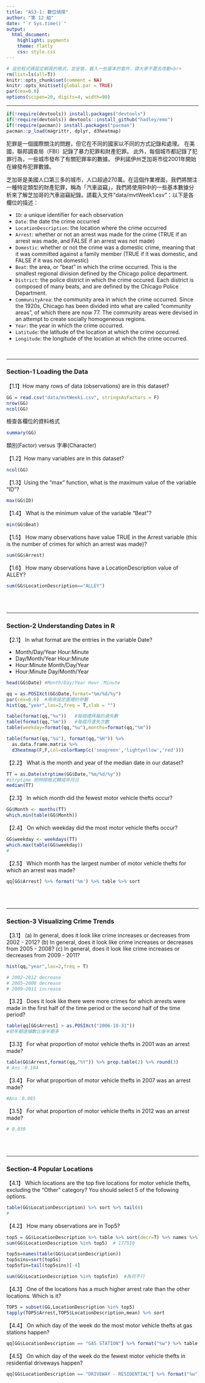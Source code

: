 ```yaml
---
title: "AS3-1: 數位偵探"
author: "第 12 組"
date: "`r Sys.time()`"
output: 
  html_document:
    highlight: pygments
    theme: flatly
    css: style.css
---
```


```r
# 這些程式碼設定網頁的格式，並安裝、載入一些基本的套件，請大家不要去改動<br>
rm(list=ls(all=T))
knitr::opts_chunk$set(comment = NA)
knitr::opts_knit$set(global.par = TRUE)
par(cex=0.8)
options(scipen=20, digits=4, width=90)
```

<hr>
```r
if(!require(devtools)) install.packages("devtools")
if(!require(devtools)) devtools::install_github("hadley/emo")
if(!require(pacman)) install.packages("pacman")
pacman::p_load(magrittr, dplyr, d3heatmap)
```

犯罪是一個國際關注的問題，但它在不同的國家以不同的方式記錄和處理。 在美國，聯邦調查局（FBI）記錄了暴力犯罪和財產犯罪。 此外，每個城市都記錄了犯罪行為，一些城市發布了有關犯罪率的數據。 伊利諾伊州芝加哥市從2001年開始在線發布犯罪數據。

芝加哥是美國人口第三多的城市，人口超過270萬。在這個作業裡面，我們將關注一種特定類型的財產犯罪，稱為「汽車盜竊」，我們將使用R中的一些基本數據分析來了解芝加哥的汽車盜竊紀錄。請載入文件"data/mvtWeek1.csv"：以下是各欄位的描述：

+ `ID`: a unique identifier for each observation
+ `Date`: the date the crime occurred
+ `LocationDescription`: the location where the crime occurred
+ `Arrest`: whether or not an arrest was made for the crime (TRUE if an arrest was made, and FALSE if an arrest was not made)
+ `Domestic`: whether or not the crime was a domestic crime, meaning that it was committed against a family member (TRUE if it was domestic, and FALSE if it was not domestic)
+ `Beat`: the area, or "beat" in which the crime occurred. This is the smallest regional division defined by the Chicago police department.
+ `District`: the police district in which the crime occured. Each district is composed of many beats, and are defined by the Chicago Police Department.
+ `CommunityArea`: the community area in which the crime occurred. Since the 1920s, Chicago has been divided into what are called "community areas", of which there are now 77. The community areas were devised in an attempt to create socially homogeneous regions.
+ `Year`: the year in which the crime occurred.
+ `Latitude`: the latitude of the location at which the crime occurred.
+ `Longitude`: the longitude of the location at which the crime occurred.

<br>

- - -

###  Section-1 Loading the Data

【1.1】How many rows of data (observations) are in this dataset?
```r
GG = read.csv("data/mvtWeek1.csv", stringsAsFactors = F)
nrow(GG)
ncol(GG)
```

檢查各欄位的資料格式
```r
summary(GG)
```

類別(Factor) versus 字串(Character)

【1.2】How many variables are in this dataset?
```r
ncol(GG)
```


【1.3】Using the "max" function, what is the maximum value of the variable "ID"?
```r
max(GG$ID)
```


【1.4】 What is the minimum value of the variable "Beat"?
```r
min(GG$Beat)
```


【1.5】 How many observations have value TRUE in the Arrest variable (this is the number of crimes for which an arrest was made)?
```r
sum(GG$Arrest) 
```

【1.6】 How many observations have a LocationDescription value of ALLEY?
```r
sum(GG$LocationDescription=="ALLEY")
```


<br><br>

- - -

### Section-2 Understanding Dates in R

【2.1】 In what format are the entries in the variable Date?

+ Month/Day/Year Hour:Minute
+ Day/Month/Year Hour:Minute
+ Hour:Minute Month/Day/Year
+ Hour:Minute Day/Month/Year

```r
head(GG$Date) #Month/Day/Year Hour：Minute  
```

```r
qq = as.POSIXct(GG$Date,format="%m/%d/%y")
par(cex=0.6)  #用來設定圖裡的參數
hist(qq,"year",las=2,freq = T,xlab = "")
```

```r
table(format(qq,"%u"))   #每個禮拜幾的遺失數
table(format(qq,"%m"))   #每個月遺失次數
table(weekday=format(qq,"%u"),months=format(qq,"%m"))
```

```r
table(format(qq,"%u"), format(qq,"%H")) %>% 
  as.data.frame.matrix %>% 
  d3heatmap(F,F,col=colorRamp(c('seagreen','lightyellow','red')))
```


【2.2】 What is the month and year of the median date in our dataset? 
```r
TT = as.Date(strptime(GG$Date,"%m/%d/%y"))  
#strptime 把時間格式轉成年月日
median(TT)
```

【2.3】 In which month did the fewest motor vehicle thefts occur?
```r
GG$Month <- months(TT)
which.min(table(GG$Month))
```

【2.4】 On which weekday did the most motor vehicle thefts occur?
```r
GG$weekday <- weekdays(TT)
which.max(table(GG$weekday))
#
```

【2.5】 Which month has the largest number of motor vehicle thefts for which an arrest was made?
```r
qq[GG$Arrest] %>% format('%m') %>% table %>% sort
```

<br><br>

- - -

### Section-3 Visualizing Crime Trends

【3.1】 (a) In general, does it look like crime increases or decreases from 2002 - 2012? (b) In general, does it look like crime increases or decreases from 2005 - 2008? (c) In general, does it look like crime increases or decreases from 2009 - 2011?
```r
hist(qq,"year",las=2,freq = T)

# 2002~2012 decrease
# 2005~2008 decrease
# 2009~2011 increase
```

【3.2】 Does it look like there were more crimes for which arrests were made in the first half of the time period or the second half of the time period?
```r
table(qq[GG$Arrest] > as.POSIXct("2006-10-31"))
#前半期逮捕數比後半期多
```

【3.3】 For what proportion of motor vehicle thefts in 2001 was an arrest made?
```r
table(GG$Arrest,format(qq,"%Y")) %>% prop.table(2) %>% round(3)
# Ans：0.104
```

【3.4】 For what proportion of motor vehicle thefts in 2007 was an arrest made?
```r

#Ans：0.085
```

【3.5】 For what proportion of motor vehicle thefts in 2012 was an arrest made?
```r
# 0.039
```

<br><br>

- - -

### Section-4 Popular Locations

【4.1】 Which locations are the top five locations for motor vehicle thefts, excluding the "Other" category? You should select 5 of the following options.

```r
table(GG$LocationDescription) %>% sort %>% tail(6)
#
```

【4.2】 How many observations are in Top5?
```r
top5 = GG$LocationDescription %>% table %>% sort(decr=T) %>% names %>% head %>% .[-3]
sum(GG$LocationDescription %in% top5)  # 177510
```
```r
top5s=names(table(GG$LocationDescription))
top5sins=sort(top5s)
top5sfin=tail(top5sins)[-4]

sum(GG$LocationDescription %in% top5sfin)  #為何不行
```

【4.3】 One of the locations has a much higher arrest rate than the other locations. Which is it? 
```r
TOP5 = subset(GG,LocationDescription %in% top5)
tapply(TOP5$Arrest,TOP5$LocationDescription,mean) %>% sort
```

【4.4】 On which day of the week do the most motor vehicle thefts at gas stations happen?
```r
qq[GG$LocationDescription == "GAS STATION"] %>% format("%w") %>% table %>% sort 
```

【4.5】 On which day of the week do the fewest motor vehicle thefts in residential driveways happen?
```r
qq[GG$LocationDescription == "DRIVEWAY - RESIDENTIAL"] %>% format("%w") %>% table %>% sort 
```


<br><br><br>


